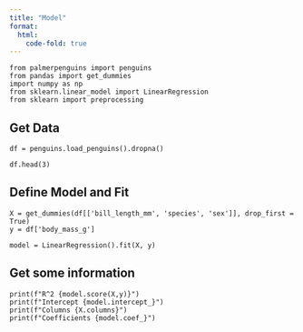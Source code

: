 ```yaml
---
title: "Model"
format:
  html:
    code-fold: true
---
```



```.python
from palmerpenguins import penguins
from pandas import get_dummies
import numpy as np
from sklearn.linear_model import LinearRegression
from sklearn import preprocessing
```

## Get Data


```.python
df = penguins.load_penguins().dropna()

df.head(3)
```

## Define Model and Fit


```.python
X = get_dummies(df[['bill_length_mm', 'species', 'sex']], drop_first = True)
y = df['body_mass_g']

model = LinearRegression().fit(X, y)
```

## Get some information


```.python
print(f"R^2 {model.score(X,y)}")
print(f"Intercept {model.intercept_}")
print(f"Columns {X.columns}")
print(f"Coefficients {model.coef_}")
```